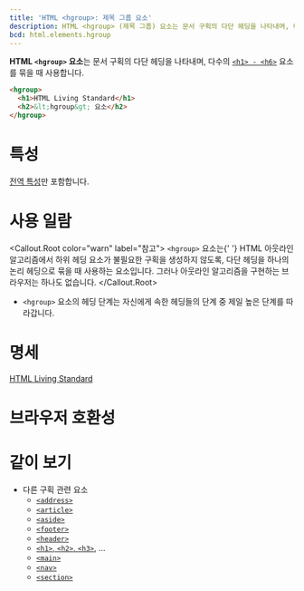 ```yaml
---
title: 'HTML <hgroup>: 제목 그룹 요소'
description: HTML <hgroup> (제목 그룹) 요소는 문서 구획의 다단 헤딩을 나타내며, 다수의 <h1> - <h6> 요소를 묶을 때 사용합니다.
bcd: html.elements.hgroup
---
```


**HTML `<hgroup>` 요소**는 문서 구획의 다단 헤딩을 나타내며, 다수의 [`<h1> - <h6>`]('./Heading_Elements') 요소를 묶을 때 사용합니다.

<HTMLDemo height={120}>

```html
<hgroup>
  <h1>HTML Living Standard</h1>
  <h2>&lt;hgroup&gt; 요소</h2>
</hgroup>
```

</HTMLDemo>

# 특성

[전역 특성](/docs/Web/HTML/Global_attributes)만 포함합니다.

# 사용 일람

<Callout.Root color="warn" label="참고">
  <code>&lt;hgroup&gt;</code> 요소는{' '}
  <Anchor href="https://html.spec.whatwg.org/multipage/sections.html#outline">HTML 아웃라인 알고리즘</Anchor>에서 하위
  헤딩 요소가 불필요한 구획을 생성하지 않도록, 다단 헤딩을 하나의 논리 헤딩으로 묶을 때 사용하는 요소입니다. 그러나
  아웃라인 알고리즘을 구현하는 브라우저는 하나도 없습니다.
</Callout.Root>

- `<hgroup>` 요소의 헤딩 단계는 자신에게 속한 헤딩들의 단계 중 제일 높은 단계를 따라갑니다.

# 명세

[HTML Living Standard](https://html.spec.whatwg.org/multipage/semantics.html#the-hgroup-element)

# 브라우저 호환성

<BrowserCompat data={bcd} />

# 같이 보기

- 다른 구획 관련 요소
  - [`<address>`](./address)
  - [`<article>`](./article)
  - [`<aside>`](./aside)
  - [`<footer>`](./footer)
  - [`<header>`](./header)
  - [`<h1>`, `<h2>`, `<h3>`](./Heading_Elements), ...
  - [`<main>`](./main)
  - [`<nav>`](./nav)
  - [`<section>`](./section)
